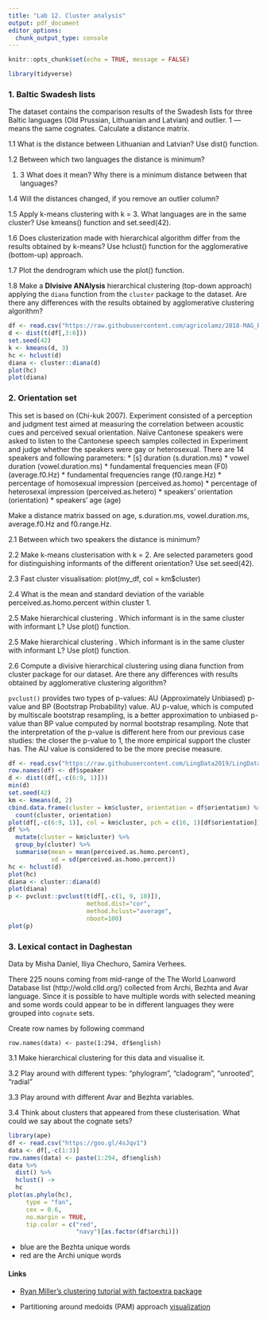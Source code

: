 ```yaml
---
title: "Lab 12. Cluster analysis"
output: pdf_document
editor_options:
  chunk_output_type: console
---
```

  
```r
knitr::opts_chunk$set(echo = TRUE, message = FALSE)
```

```r
library(tidyverse)
```

### 1. Baltic Swadesh lists

The dataset contains the comparison results of the Swadesh lists for three Baltic languages (Old Prussian, Lithuanian and Latvian) and outlier.  1 --- means the same cognates. Calculate a distance matrix.

1.1 What is the distance between Lithuanian and Latvian? Use dist() function.  

1.2 Between which two languages the distance is minimum?  

1. 3 What does it mean? Why there is a minimum distance between that languages?  

1.4 Will the distances changed, if you remove an outlier column?  

1.5 Apply k-means clustering with k = 3. What languages are in the same cluster? Use kmeans() function and set.seed(42).  

1.6 Does clusterization made with hierarchical algorithm differ from the results obtained by k-means? Use hclust() function for the agglomerative (bottom-up) approach.  

1.7 Plot the dendrogram which use the plot() function.  

1.8 Make a **DIvisive ANAlysis** hierarchical clustering (top-down approach) applying the `diana` function from the `cluster` package to the dataset. Are there any differences with the results obtained by agglomerative clustering algorithm?  

```r
df <- read.csv("https://raw.githubusercontent.com/agricolamz/2018-MAG_R_course/master/data/baltic.csv")
d <- dist(t(df[,3:6]))
set.seed(42)
k <- kmeans(d, 3)
hc <- hclust(d)
diana <- cluster::diana(d)
plot(hc)
plot(diana)
```

### 2. Orientation set

This set is based on (Chi-kuk 2007). Experiment consisted of a perception and judgment test aimed at measuring the correlation between acoustic cues and perceived sexual orientation. Naïve Cantonese speakers were asked to listen to the Cantonese speech samples collected in Experiment and judge whether the speakers were gay or heterosexual. There are 14 speakers and following parameters:
* [s] duration (s.duration.ms)
* vowel duration (vowel.duration.ms)
* fundamental frequencies mean (F0) (average.f0.Hz)
* fundamental frequencies range (f0.range.Hz)
* percentage of homosexual impression (perceived.as.homo)
* percentage of heterosexal impression (perceived.as.hetero)
* speakers' orientation (orientation)
* speakers' age (age)

Make a distance matrix bassed on age, s.duration.ms, vowel.duration.ms, average.f0.Hz and f0.range.Hz.

2.1 Between which two speakers the distance is minimum?

2.2 Make k-means clusterisation with k = 2. Are selected parameters good for distinguishing informants of the different orientation? Use set.seed(42).

2.3 Fast cluster visualisation: plot(my_df, col = km$cluster)

2.4 What is the mean and standard deviation of the variable perceived.as.homo.percent within cluster 1.

2.5 Make hierarchical clustering . Which informant is in the same cluster with informant L? Use plot() function.

2.5 Make hierarchical clustering . Which informant is in the same cluster with informant L? Use plot() function.

2.6 Compute a divisive hierarchical clustering using diana function from cluster package for our dataset. Are there any differences with results obtained by agglomerative clustering algorithm?

`pvclust()` provides two types of p-values: AU (Approximately Unbiased) p-value and BP (Bootstrap Probability) value. AU p-value, which is computed by multiscale bootstrap resampling, is a better approximation to unbiased p-value than BP value computed by normal bootstrap resampling. Note that the interpretation of the p-value is different here from our previous case studies: the closer the p-value to 1, the more empirical support the cluster has. The AU value is considered to be the more precise measure.

```r
df <- read.csv("https://raw.githubusercontent.com/LingData2019/LingData2020/master/data/orientation.csv")
row.names(df) <- df$speaker
d <- dist((df[,-c(6:9, 1)]))
min(d)
set.seed(42)
km <- kmeans(d, 2)
cbind.data.frame(cluster = km$cluster, orientation = df$orientation) %>% 
  count(cluster, orientation)
plot(df[,-c(6:9, 1)], col = km$cluster, pch = c(16, 1)[df$orientation])
df %>% 
  mutate(cluster = km$cluster) %>%
  group_by(cluster) %>% 
  summarise(mean = mean(perceived.as.homo.percent),
            sd = sd(perceived.as.homo.percent))
hc <- hclust(d)
plot(hc)
diana <- cluster::diana(d)
plot(diana)
p <- pvclust::pvclust(t(df[,-c(1, 9, 10)]),
                      method.dist="cor",
                      method.hclust="average", 
                      nboot=100)
plot(p)
```

### 3. Lexical contact in Daghestan
Data by Misha Daniel, Iliya Chechuro, Samira Verhees.

There 225 nouns coming from mid-range of the The World Loanword Database list (http://wold.clld.org/) collected from Archi, Bezhta and Avar language. Since it is possible to have multiple words with selected meaning and some words could appear to be in different languages they were grouped into `cognate` sets. 

Create row names by following command

```row.names(data) <- paste(1:294, df$english)```

3.1 Make hierarchical clustering for this data and visualise it.

3.2 Play around with different types: "phylogram", "cladogram", "unrooted", "radial"

3.3 Play around with different Avar and Bezhta variables.

3.4 Think about clusters that appeared from these clusterisation. What could we say about the cognate sets?

```r
library(ape)
df <- read.csv("https://goo.gl/4sJqv1")
data <- df[,-c(1:3)]
row.names(data) <- paste(1:294, df$english)
data %>% 
  dist() %>% 
  hclust() ->
  hc
plot(as.phylo(hc), 
     type = "fan",
     cex = 0.6,
     no.margin = TRUE,
     tip.color = c("red", 
                   "navy")[as.factor(df$archi)])
```

* blue are the Bezhta unique words
* red are the Archi unique words

#### Links

* [Ryan Miller's clustering tutorial with factoextra package](https://remiller1450.github.io/s230s19/clustering_tutorial.html)  

* Partitioning around medoids (PAM) approach [visualization](https://en.wikipedia.org/wiki/K-medoids)  